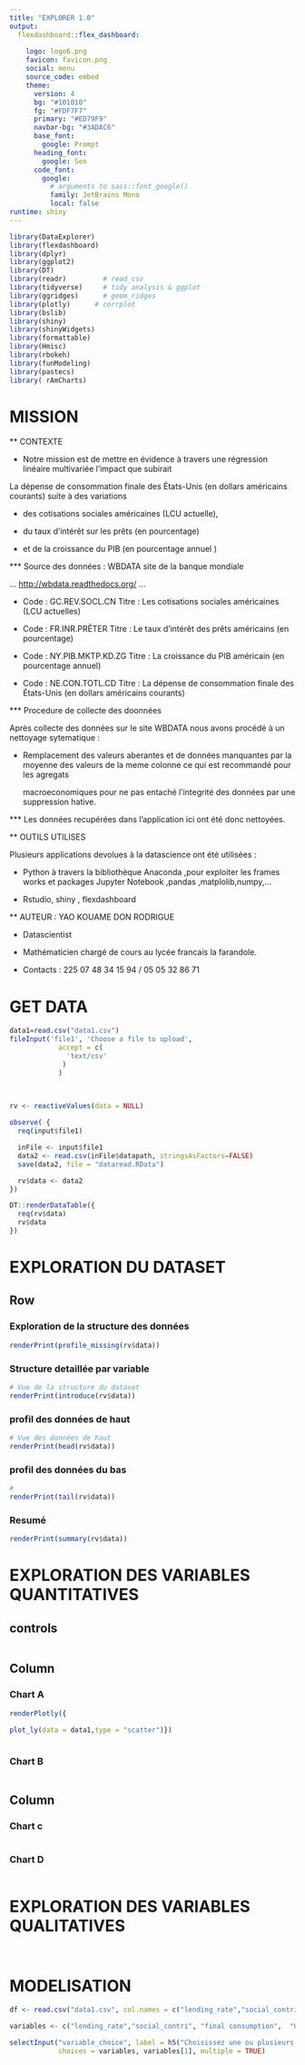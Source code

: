 ---
title: "EXPLORER 1.0"
output: 
  flexdashboard::flex_dashboard:
   
    logo: logo6.png
    favicon: favicon.png
    social: menu
    source_code: embed
    theme:
      version: 4
      bg: "#101010"
      fg: "#FDF7F7" 
      primary: "#ED79F9"
      navbar-bg: "#3ADAC6"
      base_font: 
        google: Prompt
      heading_font:
        google: Sen
      code_font:
        google: 
          # arguments to sass::font_google() 
          family: JetBrains Mono
          local: false
runtime: shiny
---



```{r setup, include=FALSE }
library(DataExplorer)
library(flexdashboard)
library(dplyr) 
library(ggplot2)
library(DT)
library(readr)         # read_csv
library(tidyverse)     # tidy analysis & ggplot
library(ggridges)      # geom_ridges
library(plotly)      # corrplot
library(bslib)
library(shiny)
library(shinyWidgets)
library(formattable)
library(Hmisc)
library(rbokeh)
library(funModeling)
library(pastecs)
library( rAmCharts)
```

# MISSION 


** CONTEXTE

- Notre mission est de mettre en évidence à travers une  régression linéaire multivariée l’impact que subirait 

La dépense de consommation finale des États-Unis (en dollars américains courants)
 suite à des variations 

 - des cotisations sociales américaines (LCU actuelle), 

 - du taux d'intérêt sur les prêts (en pourcentage) 

 - et de la croissance du PIB (en pourcentage annuel )



*** Source des données : WBDATA site de la banque mondiale

... [http://wbdata.readthedocs.org/ ](URL) ...

 - Code : GC.REV.SOCL.CN   Titre : Les cotisations sociales américaines (LCU actuelles)

 - Code : FR.INR.PRÊTER   Titre : Le taux d'intérêt des prêts américains (en pourcentage)

 - Code : NY.PIB.MKTP.KD.ZG  Titre : La croissance du PIB américain (en pourcentage annuel)

 - Code : NE.CON.TOTL.CD Titre : La dépense de consommation finale des États-Unis (en dollars américains courants)
 
 
 *** Procedure de collecte des doonnées
 
 Après collecte des données sur le site WBDATA nous avons procédé à un nettoyage sytematique :
 
 - Remplacement des valeurs aberantes et de données manquantes par la moyenne des valeurs de la meme colonne ce qui est recommandé pour les agregats

   macroeconomiques pour ne pas entaché l'integrité des données par une suppression hative.
   
 
 *** Les données recupérées dans l'application ici ont été donc nettoyées.


 ** OUTILS UTILISES
 
 Plusieurs applications devolues à la datascience ont été utilisées :
 
 - Python à travers la bibliothèque Anaconda ,pour exploiter les frames works et packages Jupyter Notebook ,pandas ,matplolib,numpy,...
 
 - Rstudio, shiny , flexdashboard 


** AUTEUR : YAO KOUAME DON RODRIGUE

- Datascientist

- Mathématicien chargé de cours au lycée francais la farandole.

- Contacts : 225 07 48 34 15 94 / 05 05 32 86 71


# GET DATA
```{r, echo = FALSE}
data1=read.csv("data1.csv")
fileInput('file1', 'Choose a file to upload',
            accept = c(
              'text/csv'
             )
            )
 
  

rv <- reactiveValues(data = NULL)

observe( {
  req(input$file1)

  inFile <- input$file1
  data2 <- read.csv(inFile$datapath, stringsAsFactors=FALSE)
  save(data2, file = "dataread.RData")

  rv$data <- data2
})

DT::renderDataTable({
  req(rv$data)
  rv$data
})

```



#  EXPLORATION DU DATASET 


Row  {.tabset}
----------------------------------------------------------------------

###  Exploration de la structure des données


```{r}
renderPrint(profile_missing(rv$data))
```

### Structure detaillée par variable
```{r}
# Vue de la structure du dataset
renderPrint(introduce(rv$data))

```

### profil des données de haut
```{r}
# Vue des données de haut
renderPrint(head(rv$data))

```

### profil des données du bas
```{r}

# 
renderPrint(tail(rv$data))

```

### Resumé 

```{r}
renderPrint(summary(rv$data))
```


# EXPLORATION DES VARIABLES QUANTITATIVES{data-navmenu="EXPLORATION DETAILLEE"}

## controls {.sidebar }
```{r}


```



Column {data-width=350}
-----------------------------------------------------------------------

### Chart A

```{r}
renderPlotly({

plot_ly(data = data1,type = "scatter")})
  
```

### Chart B
```{r}

```



Column {data-width=350}
-----------------------------------------------------------------------

### Chart c

```{r}

```

### Chart D

```{r}

```


# EXPLORATION DES VARIABLES QUALITATIVES{data-navmenu="EXPLORATION DETAILLEE"}

 


```{r}




```






```{r hist-var}

```






# MODELISATION


```{r data}
df <- read.csv("data1.csv", col.names = c("lending_rate","social_contri", "final consumption",  "GDP"))

variables <- c("lending_rate","social_contri", "final consumption",  "GDP")
```


```{r input}

selectInput("variable_choice", label = h5("Choisissez une ou plusieurs variables"), 
            choices = variables, variables[1], multiple = TRUE)
```

